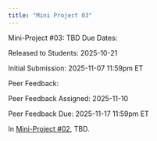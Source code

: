 ```yaml
---
title: "Mini Project 03"
---
```


Mini-Project #03: TBD
Due Dates:

Released to Students: 2025-10-21

Initial Submission: 2025-11-07 11:59pm ET

Peer Feedback:

Peer Feedback Assigned: 2025-11-10

Peer Feedback Due: 2025-11-17 11:59pm ET

In <a href="https://michael-weylandt.com/STA9750/miniprojects/mini03.html" data-original-href="https://michael-weylandt.com/STA9750/miniprojects/mini03.html">Mini-Project #02</a>, TBD.
